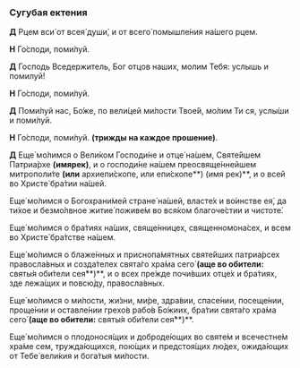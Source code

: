 <span id="sugubaja" />

### Сугубая ектения

**Д** Рцем вси́ от всея́ души́, и от всего́ помышле́ния на́шего рцем.

**Н** Го́споди, поми́луй.

**Д** Господь Вседержитель, Бог отцов наших, молим Тебя: услышь и помилуй!

**Н** Го́споди, поми́луй.

**Д** Поми́луй нас, Бо́же, по вели́цей ми́лости Твое́й, мо́лим Ти ся, услы́ши и поми́луй.

**Н** Го́споди, поми́луй. **(трижды на каждое прошение)**.

**Д** Еще́ мо́лимся о Вели́ком Господи́не и отце́ на́шем, Святе́йшем Патриа́рхе **(имярек)**, и о господи́не на́шем преосвяще́ннейшем митрополи́те **(или** архиепи́скопе, или епи́скопе**) (имя рек)**, и о всей во Христе́ бра́тии на́шей.

Еще́ мо́лимся о Богохрани́мей стране́ на́шей, власте́х и во́инстве ея́, да ти́хое и безмо́лвное житие́ поживе́м во вся́ком благоче́стии и чистоте́.

Еще́ мо́лимся о бра́тиях на́ших, свяще́нницех, священномона́сех, и всем во Христе́ бра́тстве на́шем.

Еще́ мо́лимся о блаже́нных и приснопа́мятных святе́йших патриа́рсех правосла́вных и созда́телех свята́го хра́ма сего́ **(аще во обители:** святы́я оби́тели сея́**)**, и о всех пре́жде почи́вших отце́х и бра́тиях, зде лежа́щих и повсю́ду, правосла́вных.

Еще́ мо́лимся о ми́лости, жи́зни, ми́ре, здра́вии, спасе́нии, посеще́нии, проще́нии и оставле́нии грехо́в рабо́в Бо́жиих, бра́тии свята́го хра́ма сего́ **(аще во обители:** святы́я оби́тели сея́**)**.

Еще́ мо́лимся о плодонося́щих и доброде́ющих во святе́м и всечестне́м хра́ме сем, тружда́ющихся, пою́щих и предстоя́щих лю́дех, ожида́ющих от Тебе́ вели́кия и бога́тыя ми́лости.
